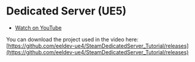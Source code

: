 # Dedicated Server (UE5)

- [Watch on YouTube](https://youtu.be/WSwHr6-zUlw)

You can download the project used in the video here:
[https://github.com/eeldev-ue4/SteamDedicatedServer_Tutorial/releases](https://github.com/eeldev-ue4/SteamDedicatedServer_Tutorial/releases)


<ReactPlayer url='https://youtu.be/WSwHr6-zUlw' />